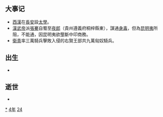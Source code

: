 {{yearTOC|-124|西汉'''[[元朔|元朔]]五年'''}}

== 大事记 ==
*[[西漢|西漢]]在[[長安|長安]]設[[太學|太學]]。
*[[漢武帝|漢武帝]]派[[張騫|張騫]]自蜀至[[夜郎|夜郎]]（貴州遵義府桐梓縣東），謀通[[印度|身毒]]，但為[[昆明夷|昆明夷]]所阻，不能通，因昆明夷欲壟斷中印商務。
*[[衛青|衛青]]率三萬騎兵擊敗入侵的右賢王部共九萬匈奴騎兵。

== 出生 ==
*

== 逝世 ==
{{Wikisource year mention}}
*

[[Category:前124年|*]]
[[Category:前120年代|4年]]
[[Category:前2世纪各年|24]]